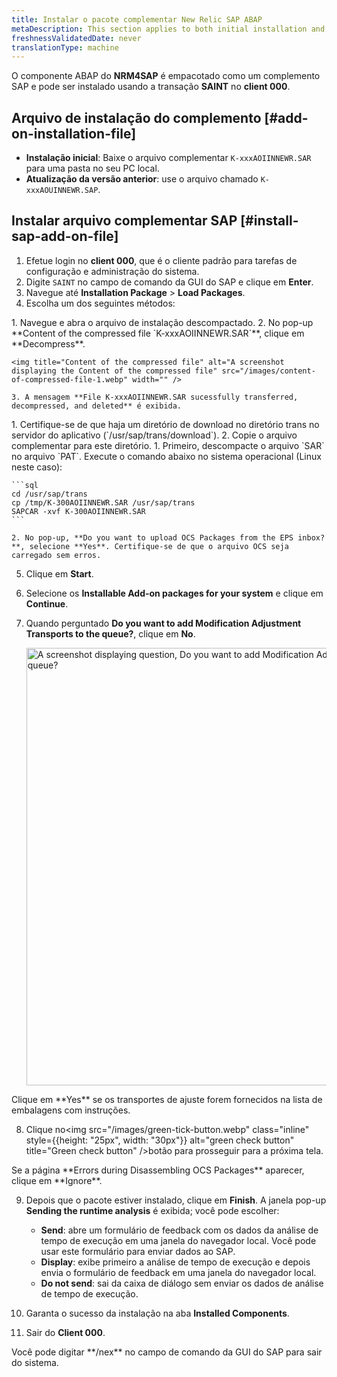 ```yaml
---
title: Instalar o pacote complementar New Relic SAP ABAP
metaDescription: This section applies to both initial installation and upgrade installation.
freshnessValidatedDate: never
translationType: machine
---
```


O componente ABAP do **NRM4SAP** é empacotado como um complemento SAP e pode ser instalado usando a transação **SAINT** no **client 000**.

## Arquivo de instalação do complemento [#add-on-installation-file]

* **Instalação inicial**: Baixe o arquivo complementar `K-xxxAOIINNEWR.SAR` para uma pasta no seu PC local.
* **Atualização da versão anterior**: use o arquivo chamado `K-xxxAOUINNEWR.SAP`.

## Instalar arquivo complementar SAP [#install-sap-add-on-file]

1. Efetue login no **client 000**, que é o cliente padrão para tarefas de configuração e administração do sistema.
2. Digite `SAINT` no campo de comando da GUI do SAP e clique em **Enter**.
3. Navegue até **Installation Package** &gt; **Load Packages**.
4. Escolha um dos seguintes métodos:

<CollapserGroup>
  <Collapser id="sar-archive-from-frontend" title="Arquivo SAR do frontend">
    1. Navegue e abra o arquivo de instalação descompactado.
    2. No pop-up **Content of the compressed file `K-xxxAOIINNEWR.SAR`**, clique em **Decompress**.

    <img title="Content of the compressed file" alt="A screenshot displaying the Content of the compressed file" src="/images/content-of-compressed-file-1.webp" width="" />

    3. A mensagem **File K-xxxAOIINNEWR.SAR sucessfully transferred, decompressed, and deleted** é exibida.
  </Collapser>
</CollapserGroup>

<CollapserGroup>
  <Collapser id="sar-archive-from-application-server" title="Arquivo SAR do aplicativo servidor">
    1. Certifique-se de que haja um diretório de download no diretório trans no servidor do aplicativo (`/usr/sap/trans/download`).
    2. Copie o arquivo complementar para este diretório.
  </Collapser>
</CollapserGroup>

<CollapserGroup>
  <Collapser id="eps-files-from-application-server" title="Arquivos EPS do aplicativo servidor">
    1. Primeiro, descompacte o arquivo `SAR` no arquivo `PAT`. Execute o comando abaixo no sistema operacional (Linux neste caso):

    ```sql
    cd /usr/sap/trans
    cp /tmp/K-300AOIINNEWR.SAR /usr/sap/trans
    SAPCAR -xvf K-300AOIINNEWR.SAR
    ```

    2. No pop-up, **Do you want to upload OCS Packages from the EPS inbox?**, selecione **Yes**. Certifique-se de que o arquivo OCS seja carregado sem erros.
  </Collapser>
</CollapserGroup>

5. Clique em **Start**.

6. Selecione os **Installable Add-on packages for your system** e clique em **Continue**.

7. Quando perguntado **Do you want to add Modification Adjustment Transports to the queue?**, clique em **No**.

   <img title="Do you want to add Modification Adjustment Transports to the queue?, Click No" alt="A screenshot displaying question, Do you want to add Modification Adjustment Transports to the queue?" src="/images/modify-adjustement-transports.webp" width="700" />

<Callout variant="important">
  Clique em **Yes** se os transportes de ajuste forem fornecidos na lista de embalagens com instruções.
</Callout>

8. Clique no<img src="/images/green-tick-button.webp" class="inline" style={{height: "25px", width: "30px"}} alt="green check button" title="Green check button" />botão para prosseguir para a próxima tela.

<Callout variant="important">
  Se a página **Errors during Disassembling OCS Packages** aparecer, clique em **Ignore**.
</Callout>

9. Depois que o pacote estiver instalado, clique em **Finish**. A janela pop-up **Sending the runtime analysis** é exibida; você pode escolher:

   * **Send**: abre um formulário de feedback com os dados da análise de tempo de execução em uma janela do navegador local. Você pode usar este formulário para enviar dados ao SAP.
   * **Display**: exibe primeiro a análise de tempo de execução e depois envia o formulário de feedback em uma janela do navegador local.
   * **Do not send**: sai da caixa de diálogo sem enviar os dados de análise de tempo de execução.

10. Garanta o sucesso da instalação na aba **Installed Components**.

11. Sair do **Client 000**.

<Callout variant="tip">
  Você pode digitar **/nex** no campo de comando da GUI do SAP para sair do sistema.
</Callout>